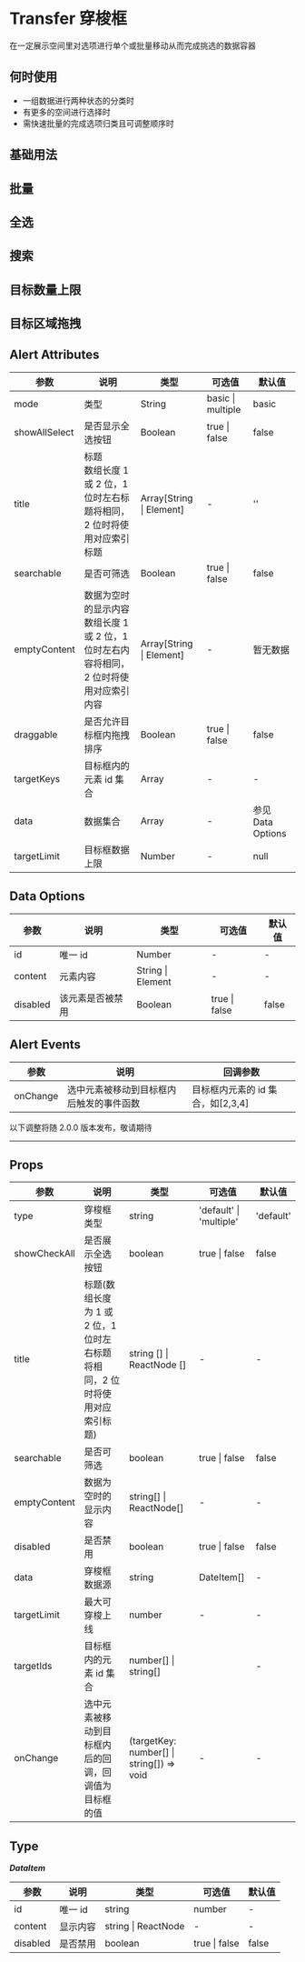 # Transfer 穿梭框

在一定展示空间里对选项进行单个或批量移动从而完成挑选的数据容器

## 何时使用

- 一组数据进行两种状态的分类时
- 有更多的空间进行选择时
- 需快速批量的完成选项归类且可调整顺序时

## 基础用法


<DemoBase />

## 批量


<DemoBatch />

## 全选


<DemoCheck />

## 搜索


<DemoSearch />

## 目标数量上限


<DemoCount />

## 目标区域拖拽


<DemoArea />

## Alert Attributes

| 参数          | 说明                                                                                          | 类型                     | 可选值            | 默认值            |
| ------------- | --------------------------------------------------------------------------------------------- | ------------------------ | ----------------- | ----------------- |
| mode          | 类型                                                                                          | String                   | basic \| multiple | basic             |
| showAllSelect | 是否显示全选按钮                                                                              | Boolean                  | true \| false     | false             |
| title         | 标题 <br/> 数组长度 1 或 2 位，1 位时左右标题将相同，2 位时将使用对应索引标题                 | Array[String \| Element] | -                 | ''                |
| searchable    | 是否可筛选                                                                                    | Boolean                  | true \| false     | false             |
| emptyContent  | 数据为空时的显示内容 <br/> 数组长度 1 或 2 位，1 位时左右内容将相同，2 位时将使用对应索引内容 | Array[String \| Element] | -                 | 暂无数据          |
| draggable     | 是否允许目标框内拖拽排序                                                                      | Boolean                  | true \| false     | false             |
| targetKeys    | 目标框内的元素 id 集合                                                                        | Array                    | -                 | -                 |
| data          | 数据集合                                                                                      | Array                    | -                 | 参见 Data Options |
| targetLimit   | 目标框数据上限                                                                                | Number                   | -                 | null              |

## Data Options

| 参数     | 说明             | 类型              | 可选值        | 默认值 |
| -------- | ---------------- | ----------------- | ------------- | ------ |
| id       | 唯一 id          | Number            | -             | -      |
| content  | 元素内容         | String \| Element | -             | -      |
| disabled | 该元素是否被禁用 | Boolean           | true \| false | false  |

## Alert Events

| 参数     | 说明                                     | 回调参数                          |
| -------- | ---------------------------------------- | --------------------------------- |
| onChange | 选中元素被移动到目标框内后触发的事件函数 | 目标框内元素的 id 集合，如[2,3,4] |

<div style={{ position: 'relative' }}>
  <span
    style={{
      position: 'absolute',
      background: '#fff',
      left: '50%',
      transform: ' translate(-50%,-50%)',
      fontSize: '18px',
      padding: 5,
      color: '#f63'
    }}
  >
    以下调整将随 2.0.0 版本发布，敬请期待
  </span>
  <hr style={{ marginTop: 50, marginBottom: 20, border: '0.5px dashed #c8c8c8' }} />
</div>

## Props

| 参数         | 说明                                                                       | 类型                                      | 可选值                  | 默认值    |
| ------------ | -------------------------------------------------------------------------- | ----------------------------------------- | ----------------------- | --------- |
| type         | 穿梭框类型                                                                 | string                                    | 'default' \| 'multiple' | 'default' |
| showCheckAll | 是否展示全选按钮                                                           | boolean                                   | true \| false           | false     |
| title        | 标题(数组长度为 1 或 2 位，1 位时左右标题将相同，2 位时将使用对应索引标题) | string [] \| ReactNode []                 | -                       | -         |
| searchable   | 是否可筛选                                                                 | boolean                                   | true \| false           | false     |
| emptyContent | 数据为空时的显示内容                                                       | string[] \| ReactNode[]                   | -                       | -         |
| disabled     | 是否禁用                                                                   | boolean                                   | true \| false           | false     |
| data         | 穿梭框数据源                                                               | string                                    | DateItem[]              | -         |
| targetLimit  | 最大可穿梭上线                                                             | number                                    | -                       | -         |
| targetIds    | 目标框内的元素 id 集合                                                     | number[] \| string[]                      |                         | -         |
| onChange     | 选中元素被移动到目标框内后的回调，回调值为目标框的值                       | (targetKey: number[] \| string[]) => void | -                       | -         |

## Type

**_DataItem_**

| 参数     | 说明     | 类型                | 可选值        | 默认值 |
| -------- | -------- | ------------------- | ------------- | ------ |
| id       | 唯一 id  | string              | number        | -      |
| content  | 显示内容 | string \| ReactNode | -             | -      |
| disabled | 是否禁用 | boolean             | true \| false | false  |
